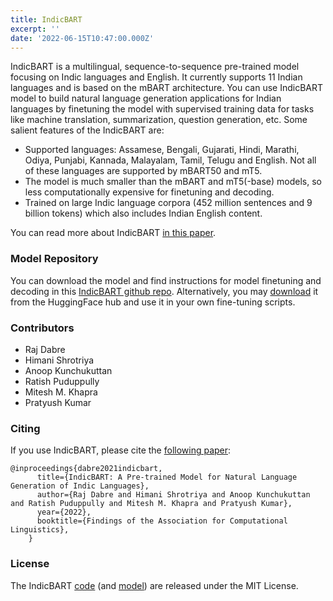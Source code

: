 ```yaml
---
title: IndicBART
excerpt: ''
date: '2022-06-15T10:47:00.000Z'
---
```


IndicBART is a multilingual, sequence-to-sequence pre-trained model focusing on Indic languages and English. It currently supports 11 Indian languages and is based on the mBART architecture. You can use IndicBART model to build natural language generation applications for Indian languages by finetuning the model with supervised training data for tasks like machine translation, summarization, question generation, etc. Some salient features of the IndicBART are:

*   Supported languages: Assamese, Bengali, Gujarati, Hindi, Marathi, Odiya, Punjabi, Kannada, Malayalam, Tamil, Telugu and English. Not all of these languages are supported by mBART50 and mT5.
*   The model is much smaller than the mBART and mT5(-base) models, so less computationally expensive for finetuning and decoding.
*   Trained on large Indic language corpora (452 million sentences and 9 billion tokens) which also includes Indian English content.

You can read more about IndicBART [in this paper](https://arxiv.org/abs/2109.02903).

### Model Repository

You can download the model and find instructions for model finetuning and decoding in this [IndicBART github repo](https://github.com/AI4Bharat/indic-bart). Alternatively, you may [download](https://huggingface.co/ai4bharat/IndicBART) it from the HuggingFace hub and use it in your own fine-tuning scripts.

### Contributors

*   Raj Dabre
*   Himani Shrotriya
*   Anoop Kunchukuttan
*   Ratish Puduppully
*   Mitesh M. Khapra
*   Pratyush Kumar

### Citing

If you use IndicBART, please cite the [following paper](https://arxiv.org/abs/2109.02903):

```
@inproceedings{dabre2021indicbart,
      title={IndicBART: A Pre-trained Model for Natural Language Generation of Indic Languages}, 
      author={Raj Dabre and Himani Shrotriya and Anoop Kunchukuttan and Ratish Puduppully and Mitesh M. Khapra and Pratyush Kumar},
      year={2022},
      booktitle={Findings of the Association for Computational Linguistics},
    }    

```

### License

The IndicBART [code](https://github.com/AI4Bharat/indic-bart) (and [model](https://huggingface.co/ai4bharat/indic-bert)) are released under the MIT License.
